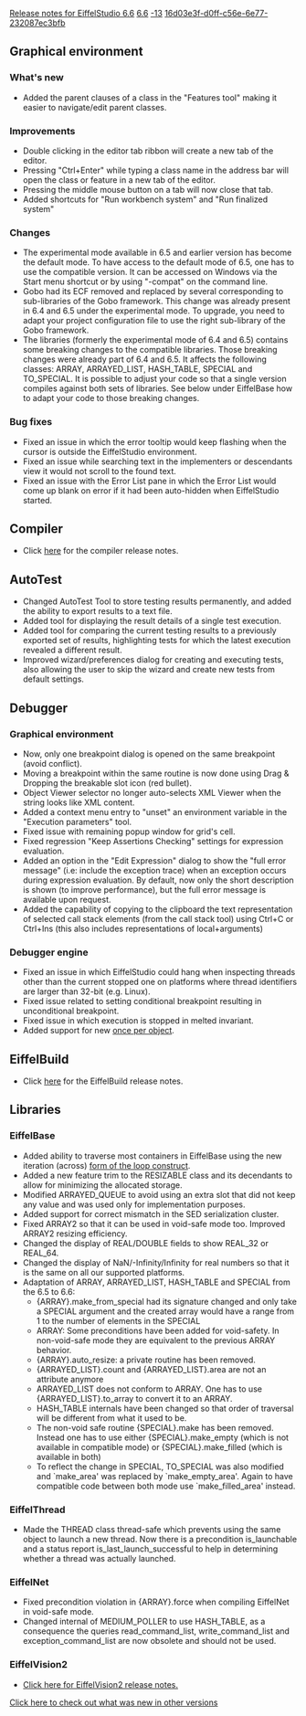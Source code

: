 [[Property:title|Release notes for EiffelStudio 6.6]]
[[Property:link_title|6.6]]
[[Property:weight|-13]]
[[Property:uuid|16d03e3f-d0ff-c56e-6e77-232087ec3bfb]]
==Graphical environment==

===What's new===
* Added the parent clauses of a class in the "Features tool" making it easier to navigate/edit parent classes.

===Improvements===
* Double clicking in the editor tab ribbon will create a new tab of the editor.
* Pressing "Ctrl+Enter" while typing a class name in the address bar will open the class or feature in a new tab of the editor.
* Pressing the middle mouse button on a tab will now close that tab.
* Added shortcuts for "Run workbench system" and "Run finalized system"

===Changes===
* The experimental mode available in 6.5 and earlier version has become the default mode. To have access to the default mode of 6.5, one has to use the compatible version. It can be accessed on Windows via the Start menu shortcut or by using "-compat" on the command line.
* Gobo had its ECF removed and replaced by several corresponding to sub-libraries of the Gobo framework. This change was already present in 6.4 and 6.5 under the experimental mode. To upgrade, you need to adapt your project configuration file to use the right sub-library of the Gobo framework.
* The libraries (formerly the experimental mode of 6.4 and 6.5) contains some breaking changes to the compatible libraries. Those breaking changes were already part of 6.4 and 6.5. It affects the following classes: ARRAY, ARRAYED_LIST, HASH_TABLE, SPECIAL and TO_SPECIAL. It is possible to adjust your code so that a single version compiles against both sets of libraries. See below under EiffelBase how to adapt your code to those breaking changes.

===Bug fixes===
* Fixed an issue in which the error tooltip would keep flashing when the cursor is outside the EiffelStudio environment.
* Fixed an issue while searching text in the implementers or descendants view it would not scroll to the found text.
* Fixed an issue with the Error List pane in which the Error List would come up blank on error if it had been auto-hidden when EiffelStudio started.

==Compiler==
* Click [[Major changes between ISE Eiffel 6.5 and ISE Eiffel 6.6|here]]  for the compiler release notes.

== AutoTest==
* Changed AutoTest Tool to store testing results permanently, and added the ability to export results to a text file.
* Added tool for displaying the result details of a single test execution.
* Added tool for comparing the current testing results to a previously exported set of results, highlighting tests for which the latest execution revealed a different result.
* Improved wizard/preferences dialog for creating and executing tests, also allowing the user to skip the wizard and create new tests from default settings.

==Debugger==
===Graphical environment===
* Now, only one breakpoint dialog is opened on the same breakpoint (avoid conflict).
* Moving a breakpoint within the same routine is now done using Drag & Dropping the breakable slot icon (red bullet).
* Object Viewer selector no longer auto-selects  XML Viewer when the string looks like XML content.
* Added a context menu entry to "unset" an environment variable in the "Execution parameters" tool.
* Fixed issue with remaining popup window for grid's cell.
* Fixed regression "Keep Assertions Checking" settings for expression evaluation.
* Added an option in the "Edit Expression" dialog to show the "full error message" (i.e: include the exception trace) when an exception occurs during expression evaluation. By default, now only the short description is shown (to improve performance), but the full error message is available upon request.
* Added the capability of copying to the clipboard the text representation of selected call stack elements (from the call stack tool) using Ctrl+C or Ctrl+Ins (this also includes representations of local+arguments)

===Debugger engine===
* Fixed an issue in which EiffelStudio could hang when inspecting threads other than the current stopped one on platforms where thread identifiers are larger than 32-bit (e.g. Linux).
* Fixed issue related to setting conditional breakpoint resulting in unconditional breakpoint.
* Fixed issue in which execution is stopped in melted invariant.
* Added support for new [[ET: Other Mechanisms#Adjusting once semantics with "once keys"|once per object]].

==EiffelBuild==
* Click [[EiffelBuild Version History|here]]  for the EiffelBuild release notes.

==Libraries==

===EiffelBase===
* Added ability to traverse most containers in EiffelBase using the new iteration (<e>across</e>) [[ET: Instructions#A closer look at the iteration form| form of the loop construct]].
* Added a new feature <e>trim</e> to the <e>RESIZABLE</e> class and its decendants to allow for minimizing the allocated storage.
* Modified <e>ARRAYED_QUEUE</e> to avoid using an extra slot that did not keep any value and was used only for implementation purposes.
* Added support for correct mismatch in the SED serialization cluster.
* Fixed <e>ARRAY2</e> so that it can be used in void-safe mode too. Improved <e>ARRAY2</e> resizing efficiency.
* Changed the display of REAL/DOUBLE fields to show REAL_32 or REAL_64.
* Changed the display of NaN/-Infinity/Infinity for real numbers so that it is the same on all our supported platforms.
* Adaptation of ARRAY, ARRAYED_LIST, HASH_TABLE and SPECIAL from the 6.5 to 6.6:
** {ARRAY}.make_from_special had its signature changed and only take a SPECIAL argument and the created array would have a range from 1 to the number of elements in the SPECIAL
** ARRAY: Some preconditions have been added for void-safety. In non-void-safe mode they are equivalent to the previous ARRAY behavior.
** {ARRAY}.auto_resize: a private routine has been removed.
** {ARRAYED_LIST}.count and {ARRAYED_LIST}.area are not an attribute anymore
** ARRAYED_LIST does not conform to ARRAY. One has to use {ARRAYED_LIST}.to_array to convert it to an ARRAY.
** HASH_TABLE internals have been changed so that order of traversal will be different from what it used to be.
** The non-void safe routine {SPECIAL}.make has been removed. Instead one has to use either {SPECIAL}.make_empty (which is not available in compatible mode) or {SPECIAL}.make_filled (which is available in both)
** To reflect the change in SPECIAL, TO_SPECIAL was also modified and `make_area' was replaced by `make_empty_area'. Again to have compatible code between both mode use `make_filled_area' instead.

===EiffelThread===
* Made the <e>THREAD</e> class thread-safe which prevents using the same object to launch a new thread. Now there is a precondition <e>is_launchable</e> and a status report <e>is_last_launch_successful</e> to help in determining whether a thread was actually launched.

===EiffelNet===
* Fixed precondition violation in <e>{ARRAY}.force</e> when compiling EiffelNet in void-safe mode.
* Changed internal of MEDIUM_POLLER to use HASH_TABLE, as a consequence the queries <e>read_command_list</e>, <e>write_command_list</e> and <e>exception_command_list</e> are now obsolete and should not be used.

===EiffelVision2===
* [[Revisions and Bug Fixes|Click here for EiffelVision2 release notes.]] 

[[EiffelStudio release notes|Click here to check out what was new in other versions]]  


